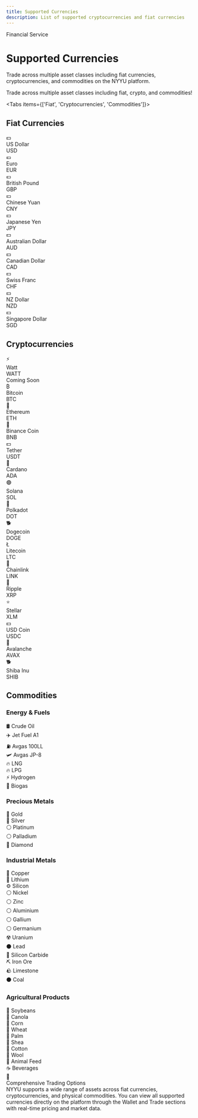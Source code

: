 ```yaml
---
title: Supported Currencies
description: List of supported cryptocurrencies and fiat currencies
---
```



<div className="relative overflow-hidden rounded-2xl bg-gradient-to-br from-blue-500/10 via-cyan-500/10 to-background p-12 border border-blue-500/20 mb-8">
  <div className="relative z-10">
    <div className="inline-flex items-center gap-2 px-4 py-2 rounded-full bg-blue-500/10 border border-blue-500/20 mb-6">
      <span className="text-sm font-medium text-blue-400">Financial Service</span>
    </div>
    <h1 className="text-4xl md:text-6xl font-bold mb-4 bg-gradient-to-r from-foreground to-foreground/70 bg-clip-text text-transparent">
      Supported Currencies
    </h1>
    <p className="text-xl text-muted-foreground max-w-3xl">
      Trade across multiple asset classes including fiat currencies, cryptocurrencies, and commodities on the NYYU platform.
    </p>
  </div>
  <div className="absolute top-0 right-0 w-96 h-96 bg-blue-500/10 rounded-full blur-3xl"></div>
  <div className="absolute bottom-0 left-0 w-96 h-96 bg-cyan-500/10 rounded-full blur-3xl"></div>
</div>

<Callout type="info" title="Multi-Asset Platform">
Trade across multiple asset classes including fiat, crypto, and commodities!
</Callout>

<Tabs items={['Fiat', 'Cryptocurrencies', 'Commodities']}>
<Tab value="Fiat">

## Fiat Currencies

<div className="grid grid-cols-2 md:grid-cols-3 lg:grid-cols-4 gap-4 my-8">
  <div className="p-4 rounded-xl border border-blue-500/20 bg-gradient-to-br from-blue-500/5 to-background text-center">
    <div className="text-3xl mb-2">💵</div>
    <div className="font-bold mb-1">US Dollar</div>
    <div className="text-sm text-muted-foreground">USD</div>
  </div>

  <div className="p-4 rounded-xl border border-cyan-500/20 bg-gradient-to-br from-cyan-500/5 to-background text-center">
    <div className="text-3xl mb-2">💶</div>
    <div className="font-bold mb-1">Euro</div>
    <div className="text-sm text-muted-foreground">EUR</div>
  </div>

  <div className="p-4 rounded-xl border border-blue-500/20 bg-gradient-to-br from-blue-500/5 to-background text-center">
    <div className="text-3xl mb-2">💷</div>
    <div className="font-bold mb-1">British Pound</div>
    <div className="text-sm text-muted-foreground">GBP</div>
  </div>

  <div className="p-4 rounded-xl border border-cyan-500/20 bg-gradient-to-br from-cyan-500/5 to-background text-center">
    <div className="text-3xl mb-2">💴</div>
    <div className="font-bold mb-1">Chinese Yuan</div>
    <div className="text-sm text-muted-foreground">CNY</div>
  </div>

  <div className="p-4 rounded-xl border border-blue-500/20 bg-gradient-to-br from-blue-500/5 to-background text-center">
    <div className="text-3xl mb-2">💴</div>
    <div className="font-bold mb-1">Japanese Yen</div>
    <div className="text-sm text-muted-foreground">JPY</div>
  </div>

  <div className="p-4 rounded-xl border border-cyan-500/20 bg-gradient-to-br from-cyan-500/5 to-background text-center">
    <div className="text-3xl mb-2">💵</div>
    <div className="font-bold mb-1">Australian Dollar</div>
    <div className="text-sm text-muted-foreground">AUD</div>
  </div>

  <div className="p-4 rounded-xl border border-blue-500/20 bg-gradient-to-br from-blue-500/5 to-background text-center">
    <div className="text-3xl mb-2">💵</div>
    <div className="font-bold mb-1">Canadian Dollar</div>
    <div className="text-sm text-muted-foreground">CAD</div>
  </div>

  <div className="p-4 rounded-xl border border-cyan-500/20 bg-gradient-to-br from-cyan-500/5 to-background text-center">
    <div className="text-3xl mb-2">💵</div>
    <div className="font-bold mb-1">Swiss Franc</div>
    <div className="text-sm text-muted-foreground">CHF</div>
  </div>

  <div className="p-4 rounded-xl border border-blue-500/20 bg-gradient-to-br from-blue-500/5 to-background text-center">
    <div className="text-3xl mb-2">💵</div>
    <div className="font-bold mb-1">NZ Dollar</div>
    <div className="text-sm text-muted-foreground">NZD</div>
  </div>

  <div className="p-4 rounded-xl border border-cyan-500/20 bg-gradient-to-br from-cyan-500/5 to-background text-center">
    <div className="text-3xl mb-2">💵</div>
    <div className="font-bold mb-1">Singapore Dollar</div>
    <div className="text-sm text-muted-foreground">SGD</div>
  </div>
</div>

</Tab>
<Tab value="Cryptocurrencies">

## Cryptocurrencies

<div className="grid grid-cols-2 md:grid-cols-3 lg:grid-cols-4 gap-4 my-8">
  <div className="p-4 rounded-xl border border-blue-500/20 bg-gradient-to-br from-blue-500/5 to-background">
    <div className="flex items-center gap-3 mb-2">
      <div className="text-2xl">⚡</div>
      <div>
        <div className="font-bold">Watt</div>
        <div className="text-xs text-muted-foreground">WATT</div>
      </div>
    </div>
    <div className="text-xs px-2 py-1 rounded bg-blue-500/10 border border-blue-500/20 text-blue-400 inline-block">Coming Soon</div>
  </div>

  <div className="p-4 rounded-xl border border-cyan-500/20 bg-gradient-to-br from-cyan-500/5 to-background">
    <div className="flex items-center gap-3">
      <div className="text-2xl">₿</div>
      <div>
        <div className="font-bold">Bitcoin</div>
        <div className="text-xs text-muted-foreground">BTC</div>
      </div>
    </div>
  </div>

  <div className="p-4 rounded-xl border border-blue-500/20 bg-gradient-to-br from-blue-500/5 to-background">
    <div className="flex items-center gap-3">
      <div className="text-2xl">💠</div>
      <div>
        <div className="font-bold">Ethereum</div>
        <div className="text-xs text-muted-foreground">ETH</div>
      </div>
    </div>
  </div>

  <div className="p-4 rounded-xl border border-cyan-500/20 bg-gradient-to-br from-cyan-500/5 to-background">
    <div className="flex items-center gap-3">
      <div className="text-2xl">💠</div>
      <div>
        <div className="font-bold">Binance Coin</div>
        <div className="text-xs text-muted-foreground">BNB</div>
      </div>
    </div>
  </div>

  <div className="p-4 rounded-xl border border-blue-500/20 bg-gradient-to-br from-blue-500/5 to-background">
    <div className="flex items-center gap-3">
      <div className="text-2xl">💵</div>
      <div>
        <div className="font-bold">Tether</div>
        <div className="text-xs text-muted-foreground">USDT</div>
      </div>
    </div>
  </div>

  <div className="p-4 rounded-xl border border-cyan-500/20 bg-gradient-to-br from-cyan-500/5 to-background">
    <div className="flex items-center gap-3">
      <div className="text-2xl">🔷</div>
      <div>
        <div className="font-bold">Cardano</div>
        <div className="text-xs text-muted-foreground">ADA</div>
      </div>
    </div>
  </div>

  <div className="p-4 rounded-xl border border-blue-500/20 bg-gradient-to-br from-blue-500/5 to-background">
    <div className="flex items-center gap-3">
      <div className="text-2xl">🟣</div>
      <div>
        <div className="font-bold">Solana</div>
        <div className="text-xs text-muted-foreground">SOL</div>
      </div>
    </div>
  </div>

  <div className="p-4 rounded-xl border border-cyan-500/20 bg-gradient-to-br from-cyan-500/5 to-background">
    <div className="flex items-center gap-3">
      <div className="text-2xl">🔴</div>
      <div>
        <div className="font-bold">Polkadot</div>
        <div className="text-xs text-muted-foreground">DOT</div>
      </div>
    </div>
  </div>

  <div className="p-4 rounded-xl border border-blue-500/20 bg-gradient-to-br from-blue-500/5 to-background">
    <div className="flex items-center gap-3">
      <div className="text-2xl">🐕</div>
      <div>
        <div className="font-bold">Dogecoin</div>
        <div className="text-xs text-muted-foreground">DOGE</div>
      </div>
    </div>
  </div>

  <div className="p-4 rounded-xl border border-cyan-500/20 bg-gradient-to-br from-cyan-500/5 to-background">
    <div className="flex items-center gap-3">
      <div className="text-2xl">Ł</div>
      <div>
        <div className="font-bold">Litecoin</div>
        <div className="text-xs text-muted-foreground">LTC</div>
      </div>
    </div>
  </div>

  <div className="p-4 rounded-xl border border-blue-500/20 bg-gradient-to-br from-blue-500/5 to-background">
    <div className="flex items-center gap-3">
      <div className="text-2xl">🔗</div>
      <div>
        <div className="font-bold">Chainlink</div>
        <div className="text-xs text-muted-foreground">LINK</div>
      </div>
    </div>
  </div>

  <div className="p-4 rounded-xl border border-cyan-500/20 bg-gradient-to-br from-cyan-500/5 to-background">
    <div className="flex items-center gap-3">
      <div className="text-2xl">🔷</div>
      <div>
        <div className="font-bold">Ripple</div>
        <div className="text-xs text-muted-foreground">XRP</div>
      </div>
    </div>
  </div>

  <div className="p-4 rounded-xl border border-blue-500/20 bg-gradient-to-br from-blue-500/5 to-background">
    <div className="flex items-center gap-3">
      <div className="text-2xl">⭐</div>
      <div>
        <div className="font-bold">Stellar</div>
        <div className="text-xs text-muted-foreground">XLM</div>
      </div>
    </div>
  </div>

  <div className="p-4 rounded-xl border border-cyan-500/20 bg-gradient-to-br from-cyan-500/5 to-background">
    <div className="flex items-center gap-3">
      <div className="text-2xl">💵</div>
      <div>
        <div className="font-bold">USD Coin</div>
        <div className="text-xs text-muted-foreground">USDC</div>
      </div>
    </div>
  </div>

  <div className="p-4 rounded-xl border border-blue-500/20 bg-gradient-to-br from-blue-500/5 to-background">
    <div className="flex items-center gap-3">
      <div className="text-2xl">🔺</div>
      <div>
        <div className="font-bold">Avalanche</div>
        <div className="text-xs text-muted-foreground">AVAX</div>
      </div>
    </div>
  </div>

  <div className="p-4 rounded-xl border border-cyan-500/20 bg-gradient-to-br from-cyan-500/5 to-background">
    <div className="flex items-center gap-3">
      <div className="text-2xl">🐕</div>
      <div>
        <div className="font-bold">Shiba Inu</div>
        <div className="text-xs text-muted-foreground">SHIB</div>
      </div>
    </div>
  </div>
</div>

</Tab>
<Tab value="Commodities">

## Commodities

### Energy & Fuels

<div className="grid grid-cols-2 md:grid-cols-3 gap-3 my-6">
  <div className="p-3 rounded-lg border border-border bg-muted/30 text-sm">🛢️ Crude Oil</div>
  <div className="p-3 rounded-lg border border-border bg-muted/30 text-sm">✈️ Jet Fuel A1</div>
  <div className="p-3 rounded-lg border border-border bg-muted/30 text-sm">⛽ Avgas 100LL</div>
  <div className="p-3 rounded-lg border border-border bg-muted/30 text-sm">🛩️ Avgas JP-8</div>
  <div className="p-3 rounded-lg border border-border bg-muted/30 text-sm">🔥 LNG</div>
  <div className="p-3 rounded-lg border border-border bg-muted/30 text-sm">🔥 LPG</div>
  <div className="p-3 rounded-lg border border-border bg-muted/30 text-sm">⚡ Hydrogen</div>
  <div className="p-3 rounded-lg border border-border bg-muted/30 text-sm">🌱 Biogas</div>
</div>

### Precious Metals

<div className="grid grid-cols-2 md:grid-cols-3 gap-3 my-6">
  <div className="p-3 rounded-lg border border-border bg-muted/30 text-sm">🥇 Gold</div>
  <div className="p-3 rounded-lg border border-border bg-muted/30 text-sm">🥈 Silver</div>
  <div className="p-3 rounded-lg border border-border bg-muted/30 text-sm">⚪ Platinum</div>
  <div className="p-3 rounded-lg border border-border bg-muted/30 text-sm">⚪ Palladium</div>
  <div className="p-3 rounded-lg border border-border bg-muted/30 text-sm">💎 Diamond</div>
</div>

### Industrial Metals

<div className="grid grid-cols-2 md:grid-cols-3 gap-3 my-6">
  <div className="p-3 rounded-lg border border-border bg-muted/30 text-sm">🔶 Copper</div>
  <div className="p-3 rounded-lg border border-border bg-muted/30 text-sm">🔋 Lithium</div>
  <div className="p-3 rounded-lg border border-border bg-muted/30 text-sm">⚙️ Silicon</div>
  <div className="p-3 rounded-lg border border-border bg-muted/30 text-sm">⚪ Nickel</div>
  <div className="p-3 rounded-lg border border-border bg-muted/30 text-sm">⚪ Zinc</div>
  <div className="p-3 rounded-lg border border-border bg-muted/30 text-sm">⚪ Aluminium</div>
  <div className="p-3 rounded-lg border border-border bg-muted/30 text-sm">⚪ Gallium</div>
  <div className="p-3 rounded-lg border border-border bg-muted/30 text-sm">⚪ Germanium</div>
  <div className="p-3 rounded-lg border border-border bg-muted/30 text-sm">☢️ Uranium</div>
  <div className="p-3 rounded-lg border border-border bg-muted/30 text-sm">⚫ Lead</div>
  <div className="p-3 rounded-lg border border-border bg-muted/30 text-sm">💎 Silicon Carbide</div>
  <div className="p-3 rounded-lg border border-border bg-muted/30 text-sm">⛏️ Iron Ore</div>
  <div className="p-3 rounded-lg border border-border bg-muted/30 text-sm">🪨 Limestone</div>
  <div className="p-3 rounded-lg border border-border bg-muted/30 text-sm">⚫ Coal</div>
</div>

### Agricultural Products

<div className="grid grid-cols-2 md:grid-cols-3 gap-3 my-6">
  <div className="p-3 rounded-lg border border-border bg-muted/30 text-sm">🌱 Soybeans</div>
  <div className="p-3 rounded-lg border border-border bg-muted/30 text-sm">🌻 Canola</div>
  <div className="p-3 rounded-lg border border-border bg-muted/30 text-sm">🌽 Corn</div>
  <div className="p-3 rounded-lg border border-border bg-muted/30 text-sm">🌾 Wheat</div>
  <div className="p-3 rounded-lg border border-border bg-muted/30 text-sm">🌴 Palm</div>
  <div className="p-3 rounded-lg border border-border bg-muted/30 text-sm">🥜 Shea</div>
  <div className="p-3 rounded-lg border border-border bg-muted/30 text-sm">🧵 Cotton</div>
  <div className="p-3 rounded-lg border border-border bg-muted/30 text-sm">🐑 Wool</div>
  <div className="p-3 rounded-lg border border-border bg-muted/30 text-sm">🌾 Animal Feed</div>
  <div className="p-3 rounded-lg border border-border bg-muted/30 text-sm">☕ Beverages</div>
</div>

</Tab>
</Tabs>

<div className="mt-12 p-8 rounded-2xl border border-blue-500/20 bg-gradient-to-br from-blue-500/10 via-cyan-500/5 to-background relative overflow-hidden">
  <div className="relative z-10">
    <div className="flex items-start gap-4">
      <div className="text-4xl">💱</div>
      <div className="flex-1">
        <div className="font-bold text-xl mb-2">Comprehensive Trading Options</div>
        <div className="text-muted-foreground">
          NYYU supports a wide range of assets across fiat currencies, cryptocurrencies, and physical commodities. You can view all supported currencies directly on the platform through the Wallet and Trade sections with real-time pricing and market data.
        </div>
      </div>
    </div>
  </div>
  <div className="absolute top-0 right-0 w-48 h-48 bg-blue-500/10 rounded-full blur-3xl"></div>
</div>
